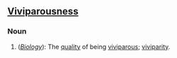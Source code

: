 ==[[Viviparousness]]==

===Noun===
#(''[[Biology]]''): The [[quality]] of being [[viviparous]]; [[viviparity]].